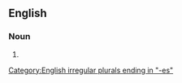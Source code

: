 ==English==

===Noun===
{{head|en|noun form}}

# {{plural of|en|zygapophysis}}

[[Category:English irregular plurals ending in "-es"]]